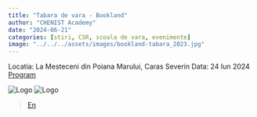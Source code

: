 ```yaml
---
title: "Tabara de vara - Bookland"
author: "CHENIST Academy"
date: "2024-06-21"
categories: [stiri, CSR, scoala de vara, evenimente]
image: "../../../assets/images/bookland-tabara_2023.jpg"
---
```


Locatia: La Mesteceni din Poiana Marului, Caras Severin
Data: 24 Iun 2024  
[Program](https://book-land.ro/program-tabere/)

![Logo](bookland.png)
![Logo](../../../assets/logos/chenist-academy.svg)



> [En](/talks/en/bookland-2024/)

